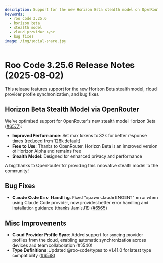 ```yaml
---
description: Support for the new Horizon Beta stealth model on OpenRouter, plus cloud provider profile sync and bug fixes.
keywords:
  - roo code 3.25.6
  - horizon beta
  - stealth model
  - cloud provider sync
  - bug fixes
image: /img/social-share.jpg
---
```


# Roo Code 3.25.6 Release Notes (2025-08-02)

This release features support for the new Horizon Beta stealth model, cloud provider profile synchronization, and bug fixes.

## Horizon Beta Stealth Model via OpenRouter

We've optimized support for OpenRouter's new stealth model Horizon Beta ([#6577](https://github.com/RooCodeInc/Roo-Code/pull/6577)):

- **Improved Performance**: Set max tokens to 32k for better response times (reduced from 128k default)
- **Free to Use**: Thanks to OpenRouter, Horizon Beta is an improved version of Horizon Alpha and remains free
- **Stealth Model**: Designed for enhanced privacy and performance

A big thanks to OpenRouter for providing this innovative stealth model to the community!

## Bug Fixes

* **Claude Code Error Handling**: Fixed "spawn claude ENOENT" error when using Claude Code provider, now provides better error handling and installation guidance (thanks JamieJ1!) ([#6565](https://github.com/RooCodeInc/Roo-Code/pull/6565))

## Misc Improvements

* **Cloud Provider Profile Sync**: Added support for syncing provider profiles from the cloud, enabling automatic synchronization across devices and team collaboration ([#6540](https://github.com/RooCodeInc/Roo-Code/pull/6540))
* **Type Definitions**: Updated @roo-code/types to v1.41.0 for latest type compatibility ([#6568](https://github.com/RooCodeInc/Roo-Code/pull/6568))

